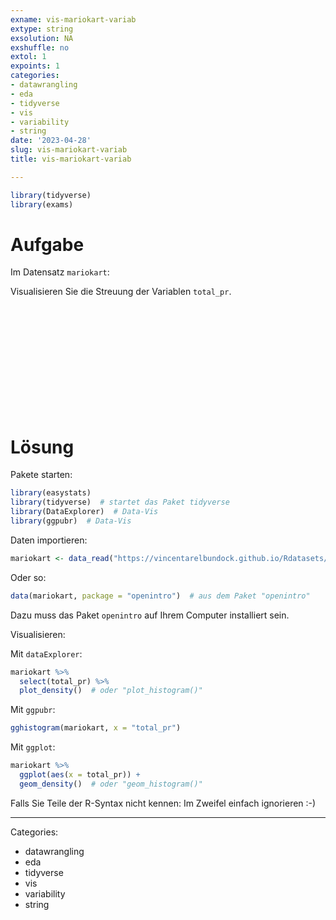 ```yaml
---
exname: vis-mariokart-variab
extype: string
exsolution: NA
exshuffle: no
extol: 1
expoints: 1
categories:
- datawrangling
- eda
- tidyverse
- vis
- variability
- string
date: '2023-04-28'
slug: vis-mariokart-variab
title: vis-mariokart-variab

---
```







```r
library(tidyverse)
library(exams)
```






# Aufgabe

Im Datensatz `mariokart`: 

 Visualisieren Sie die Streuung der  Variablen `total_pr`.






</br>
</br>
</br>
</br>
</br>
</br>
</br>
</br>
</br>
</br>

# Lösung

Pakete starten:

```r
library(easystats)
library(tidyverse)  # startet das Paket tidyverse
library(DataExplorer)  # Data-Vis
library(ggpubr)  # Data-Vis
```






Daten importieren:

```r
mariokart <- data_read("https://vincentarelbundock.github.io/Rdatasets/csv/openintro/mariokart.csv")
```

Oder so:

```r
data(mariokart, package = "openintro")  # aus dem Paket "openintro"
```

Dazu muss das Paket `openintro` auf Ihrem Computer installiert sein.




Visualisieren:


Mit `dataExplorer`:

```r
mariokart %>% 
  select(total_pr) %>% 
  plot_density()  # oder "plot_histogram()"
```



Mit `ggpubr`:


```r
gghistogram(mariokart, x = "total_pr")
```



Mit `ggplot`:

```r
mariokart %>% 
  ggplot(aes(x = total_pr)) +
  geom_density()  # oder "geom_histogram()"
```



Falls Sie Teile der R-Syntax nicht kennen: Im Zweifel einfach ignorieren :-)






---

Categories: 

- datawrangling
- eda
- tidyverse
- vis
- variability
- string

